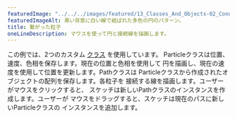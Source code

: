 ---
featuredImage: "../../../images/featured/13_Classes_And_Objects-02_Connected_Particles-thumbnail.png"
featuredImageAlt: 黒い背景に白い線で結ばれた多色の円のパターン。
title: 繋がった粒子
oneLineDescription: マウスを使って円と接続線を描画します。
---

この例では、2つのカスタム
<a href="https://p5js.org/reference/#/p5/class" target="_blank">クラス</a>
を使用しています。
Particleクラスは位置、速度、色相を保存します。現在の位置と色相を使用して
円を描画し、現在の速度を使用して位置を更新します。Pathクラスは
Particleクラスから作成されたオブジェクトの配列を保存します。各粒子を
接続する線を描画します。ユーザーがマウスをクリックすると、
スケッチは新しいPathクラスのインスタンスを作成します。ユーザーが
マウスをドラッグすると、スケッチは現在のパスに新しいParticleクラスの
インスタンスを追加します。
